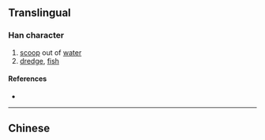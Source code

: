 {{character info/new}}
{{also|撈}}
==Translingual==
{{Han simplified forms|撈|𢭐|捞|ex=y}}
===Han character===
{{Han char|rn=64|rad=手|as=07|sn=10|four=|canj=QTBS|ids=⿰扌劳}}

# [[scoop]] out of [[water]]
# [[dredge]], [[fish]]

====References====
* {{Han ref|kx=0434.241|hdz=31878.010|uh=635E|ud=25438}}

----

==Chinese==
{{zh-see|撈}}